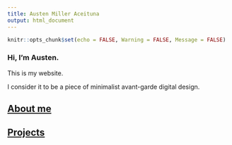 ```yaml
---
title: Austen Miller Aceituna
output: html_document
---
```


```r
knitr::opts_chunk$set(echo = FALSE, Warning = FALSE, Message = FALSE)
```

### Hi, I'm Austen.

This is my website.

I consider it to be a piece of minimalist avant-garde digital design.

## [About me](https://amaceituna.github.io/About_me/)

## [Projects](https://amaceituna.github.io/projects/)

```r

```

